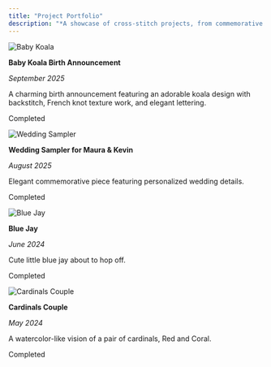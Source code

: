 ```yaml
---
title: "Project Portfolio"
description: "*A showcase of cross-stitch projects, from commemorative pieces to personal creations*"
---
```


::: {.projects-grid}

::: {.project-card}
[](projects/baby-koala.qmd)
![Baby Koala](images/baby-koala-updated.jpg){.project-card-image}

::: {.project-card-content}
**Baby Koala Birth Announcement**

*September 2025*

A charming birth announcement featuring an adorable koala design with backstitch, French knot texture work, and elegant lettering.

<span class="project-status status-completed">Completed</span>
:::
:::

::: {.project-card}
[](projects/wedding-sampler-maura-kevin.qmd)
![Wedding Sampler](images/wedding-announcement-mk.jpg){.project-card-image}

::: {.project-card-content}
**Wedding Sampler for Maura & Kevin**

*August 2025*

Elegant commemorative piece featuring personalized wedding details.

<span class="project-status status-completed">Completed</span>
:::
:::

::: {.project-card}
[](projects/blue-jay.qmd)
![Blue Jay](images/blue-jay.jpeg){.project-card-image}

::: {.project-card-content}
**Blue Jay**

*June 2024*

Cute little blue jay about to hop off.

<span class="project-status status-completed">Completed</span>
:::
:::

::: {.project-card}
[](projects/cardinals-couple.qmd)
![Cardinals Couple](images/cardinals-couple.jpg){.project-card-image}

::: {.project-card-content}
**Cardinals Couple**

*May 2024*

A watercolor-like vision of a pair of cardinals, Red and Coral.

<span class="project-status status-completed">Completed</span>
:::
:::

:::